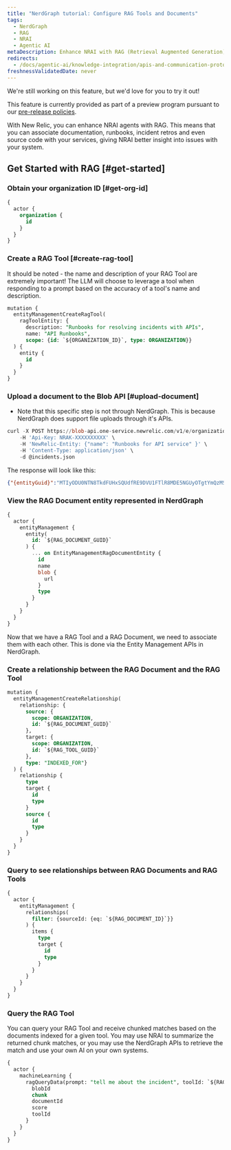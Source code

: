 ```yaml
---
title: "NerdGraph tutorial: Configure RAG Tools and Documents"
tags:
  - NerdGraph
  - RAG
  - NRAI
  - Agentic AI
metaDescription: Enhance NRAI with RAG (Retrieval Augmented Generation)
redirects:
  - /docs/agentic-ai/knowledge-integration/apis-and-communication-protocol
freshnessValidatedDate: never
---
```


<Callout title="preview">
  We're still working on this feature, but we'd love for you to try it out!

  This feature is currently provided as part of a preview program pursuant to our [pre-release policies](/docs/licenses/license-information/referenced-policies/new-relic-pre-release-policy).
</Callout>

With New Relic, you can enhance NRAI agents with RAG. This means that you can associate documentation, runbooks, incident retros and even source code with your services, giving NRAI better insight into issues with your system.

## Get Started with RAG [#get-started]

### Obtain your organization ID [#get-org-id]

```sql
{
  actor {
    organization {
      id
    }
  }
}
```

### Create a RAG Tool [#create-rag-tool]

It should be noted - the name and description of your RAG Tool are extremely important! The LLM will choose to leverage a tool when responding to a prompt based on the accuracy of a tool's name and description.

```sql
mutation {
  entityManagementCreateRagTool(
    ragToolEntity: {
      description: "Runbooks for resolving incidents with APIs",
      name: "API Runbooks",
      scope: {id: `${ORGANIZATION_ID}`, type: ORGANIZATION}}
  ) {
    entity {
      id
    }
  }
}
```

### Upload a document to the Blob API [#upload-document]

* Note that this specific step is not through NerdGraph. This is because NerdGraph does support file uploads through it's APIs.

```sql
curl -X POST https://blob-api.one-service.newrelic.com/v1/e/organizations/$ORGANIZATION_ID/RagDocuments \
    -H 'Api-Key: NRAK-XXXXXXXXXX' \
    -H 'NewRelic-Entity: {"name": "Runbooks for API service" }' \
    -H 'Content-Type: application/json' \
    -d @incidents.json
```

The response will look like this:

```json
{"{entityGuid}":"MTIyODU0NTN8TkdFUHxSQUdfRE9DVU1FTlR8MDE5NGUyOTgtYmQzMS03NzA4LWI3NzItYzQ4MTZlYjNhYThk","blobVersionEntity":null}
```

### View the RAG Document entity represented in NerdGraph

```sql
{
  actor {
    entityManagement {
      entity(
        id: `${RAG_DOCUMENT_GUID}`
      ) {
        ... on EntityManagementRagDocumentEntity {
          id
          name
          blob {
            url
          }
          type
        }
      }
    }
  }
}
```

Now that we have a RAG Tool and a RAG Document, we need to associate them with each other. This is done via the Entity Management APIs in NerdGraph.

### Create a relationship between the RAG Document and the RAG Tool

```sql
mutation {
  entityManagementCreateRelationship(
    relationship: {
      source: {
        scope: ORGANIZATION,
        id: `${RAG_DOCUMENT_GUID}`
      },
      target: {
        scope: ORGANIZATION,
        id: `${RAG_TOOL_GUID}`
      },
      type: "INDEXED_FOR"}
  ) {
    relationship {
      type
      target {
        id
        type
      }
      source {
        id
        type
      }
    }
  }
}
```

### Query to see relationships between RAG Documents and RAG Tools

```sql
{
  actor {
    entityManagement {
      relationships(
        filter: {sourceId: {eq: `${RAG_DOCUMENT_ID}`}}
      ) {
        items {
          type
          target {
            id
            type
          }
        }
      }
    }
  }
}
```

### Query the RAG Tool

You can query your RAG Tool and receive chunked matches based on the documents indexed for a given tool. You may use NRAI to summarize the returned chunk matches, or you may use the NerdGraph APIs to retrieve the match and use your own AI on your own systems.

```sql
{
  actor {
    machineLearning {
      ragQueryData(prompt: "tell me about the incident", toolId: `${RAG_TOOL_GUID}`) {
        blobId
        chunk
        documentId
        score
        toolId
      }
    }
  }
}
```
